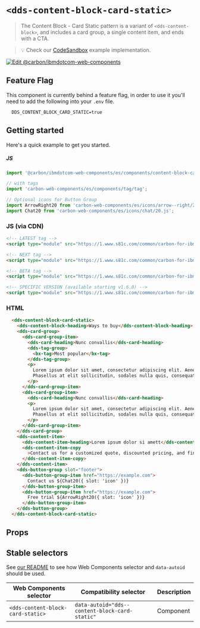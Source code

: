 
# `<dds-content-block-card-static>`

> The Content Block - Card Static pattern is a variant of `<dds-content-block>`, and
> includes a card group, a single content item, and ends with a CTA.

> 💡 Check our
> [CodeSandbox](https://githubbox.com/carbon-design-system/carbon-for-ibm-dotcom/tree/master/packages/web-components/examples/codesandbox/components/content-block-card-static)
> example implementation.

[![Edit @carbon/ibmdotcom-web-components](https://codesandbox.io/static/img/play-codesandbox.svg)](https://githubbox.com/carbon-design-system/carbon-for-ibm-dotcom/tree/master/packages/web-components/examples/codesandbox/components/content-block-card-static)

## Feature Flag

This component is currently behind a feature flag, in order to use it you'll need
to add the following into your `.env` file.

```
  DDS_CONTENT_BLOCK_CARD_STATIC=true
```

## Getting started

Here's a quick example to get you started.

##### JS

```javascript
import '@carbon/ibmdotcom-web-components/es/components/content-block-card-static/index.js';

// with tags
import 'carbon-web-components/es/components/tag/tag';

// Optional icons for Button Group
import ArrowRight20 from 'carbon-web-components/es/icons/arrow--right/20.js';
import Chat20 from 'carbon-web-components/es/icons/chat/20.js';
```

### JS (via CDN)

```html
<!-- LATEST tag -->
<script type="module" src="https://1.www.s81c.com/common/carbon-for-ibm-dotcom/latest/content-block-card-static.min.js"></script>

<!-- NEXT tag -->
<script type="module" src="https://1.www.s81c.com/common/carbon-for-ibm-dotcom/next/content-block-card-static.min.js"></script>

<!-- BETA tag -->
<script type="module" src="https://1.www.s81c.com/common/carbon-for-ibm-dotcom/beta/content-block-card-static.min.js"></script>

<!-- SPECIFIC VERSION (available starting v1.6.0) -->
<script type="module" src="https://1.www.s81c.com/common/carbon-for-ibm-dotcom/v1.6.0/content-block-card-static.min.js"></script>
```

<Description markdown={plex} />

### HTML

```html
  <dds-content-block-card-static>
    <dds-content-block-heading>Ways to buy</dds-content-block-heading>
    <dds-card-group>
      <dds-card-group-item>
        <dds-card-heading>Nunc convallis</dds-card-heading>
        <dds-tag-group>
          <bx-tag>Most popular</bx-tag>
        </dds-tag-group>
        <p>
          Lorem ipsum dolor sit amet, consectetur adipiscing elit. Aenean et ultricies est. Mauris iaculis eget dolor nec hendrerit.
          Phasellus at elit sollicitudin, sodales nulla quis, consequat libero.
        </p>
      </dds-card-group-item>
      <dds-card-group-item>
        <dds-card-heading>Nunc convallis</dds-card-heading>
        <p>
          Lorem ipsum dolor sit amet, consectetur adipiscing elit. Aenean et ultricies est. Mauris iaculis eget dolor nec hendrerit.
          Phasellus at elit sollicitudin, sodales nulla quis, consequat libero.
        </p>
      </dds-card-group-item>
    </dds-card-group>
    <dds-content-item>
      <dds-content-item-heading>Lorem ipsum dolor si amett</dds-content-item-heading>
      <dds-content-item-copy
        >Contact us for a customized quote, discounted pricing, and financing options - or get started with a free trial today
      </dds-content-item-copy>
    </dds-content-item>
    <dds-button-group slot="footer">
      <dds-button-group-item href="https://example.com">
        Contact us ${Chat20({ slot: 'icon' })}
      </dds-button-group-item>
      <dds-button-group-item href="https://example.com">
        Free trial ${ArrowRight20({ slot: 'icon' })}
      </dds-button-group-item>
    </dds-button-group>
  </dds-content-block-card-static>
```

## Props

<Props of="dds-content-block-card-static" />
<Description markdown={markdownContents} />

## Stable selectors

See [our README](https://github.com/carbon-design-system/carbon-for-ibm-dotcom/tree/master/packages/web-components#stable-selectors-for-analytics-and-integratione2e-testing-in-web-components) to see how Web Components selector and `data-autoid` should be used.

| Web Components selector            | Compatibility selector                         | Description |
| ---------------------------------- | -----------------------------------------------| ----------- |
| `<dds-content-block-card-static>`  | `data-autoid="dds--content-block-card-static"` | Component   |

<Description markdown={contributing} />
